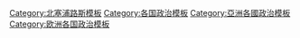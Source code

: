 [[Category:北塞浦路斯模板|Category:北塞浦路斯模板]]
[[Category:各国政治模板|Category:各国政治模板]]
[[Category:亞洲各國政治模板|Category:亞洲各國政治模板]]
[[Category:欧洲各国政治模板|Category:欧洲各国政治模板]]
